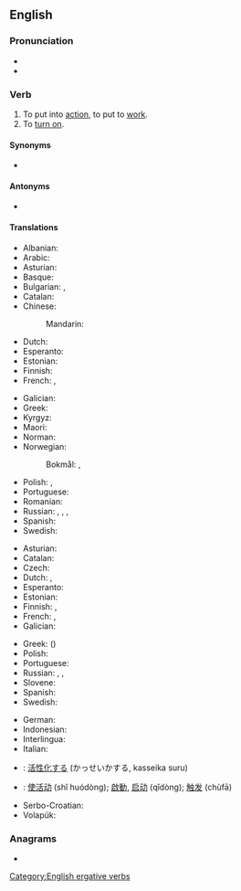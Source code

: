 ==English==

===Pronunciation===
* {{IPA|/ˈæktɪˌveɪt/|lang=en}}
* {{audio|en-us-activate.ogg|Audio (US)|lang=en}}

===Verb===
{{en-verb|activat}}

# To put into [[action]], to put to [[work]].
# To [[turn on]].

====Synonyms====
* {{l|en|actuate}}

====Antonyms====
* {{l|en|deactivate}}

====Translations====
{{trans-top|to put into action}}
* Albanian: {{t+|sq|aktivizoj}}
* Arabic: {{t+|ar|فَعَّلَ}}
* Asturian: {{t|ast|activar}}
* Basque: {{t|eu|aktibatu}}
* Bulgarian: {{t+|bg|пускам}}, {{t+|bg|активирам}}
* Catalan: {{t+|ca|activar}}
* Chinese:
*: Mandarin: {{t+|cmn|激活|tr=jīhuó|sc=Hani}}
* Dutch: {{t+|nl|activeren}}
* Esperanto: {{t|eo|aktivigi}}
* Estonian: {{t|et|rakendama}}
* Finnish: {{t+|fi|aktivoida}}
* French: {{t+|fr|actionner}}, {{t+|fr|activer}}
{{trans-mid}}
* Galician: {{t|gl|activar}}
* Greek: {{t+|el|ενεργοποιώ}}
* Kyrgyz: {{t+|ky|жандыруу}}
* Maori: {{t|mi|whakahohe}}
* Norman: {{t|nrf|activiser}}
* Norwegian:
*: Bokmål: {{t+|nb|aktivere}}, {{t+|nb|aktivisere}}
* Polish: {{t+|pl|aktywować}}, {{t|pl|uaktywnić}}
* Portuguese: {{t+|pt|ativar}}
* Romanian: {{t+|ro|activa}}
* Russian: {{t+|ru|активизи́ровать|impf|pf}}, {{t+|ru|активи́ровать|impf|pf}}, {{t|ru|[[приводи́ть]] в [[де́йствие]]|impf}}, {{t|ru|[[привести́]] в [[де́йствие]]|pf}}
* Spanish: {{t+|es|activar}}
* Swedish: {{t+|sv|aktivera}}
{{trans-bottom}}

{{trans-top|to turn on}}
* Asturian: {{t|ast|activar}}
* Catalan: {{t+|ca|activar}}
* Czech: {{t+|cs|zapnout}}
* Dutch: {{t+|nl|aanzetten}}, {{t+|nl|inschakelen}}
* Esperanto: {{t|eo|aktivigi}}
* Estonian: {{t+|et|käivitama}}
* Finnish: {{t+|fi|aktivoida}}, {{t+|fi|käynnistää}}
* French: {{t+|fr|actionner}}, {{t+|fr|allumer}}
* Galician: {{t|gl|activar}}
{{trans-mid}}
* Greek: {{t+|el|ενεργοποιώ}} ({{t+|el|ανοίγω}})
* Polish: {{t+|pl|włączyć}}
* Portuguese: {{t+|pt|ativar}}
* Russian: {{t+|ru|активи́ровать|impf|pf}}, {{t+|ru|включа́ть|impf}}, {{t+|ru|включи́ть|pf}}
* Slovene: {{t|sl|vključiti}}
* Spanish: {{t+|es|activar}}
* Swedish: {{t+|sv|aktivera}}
{{trans-bottom}}

{{checktrans-top}}
* German: {{t+check|de|aktivieren}}
* Indonesian: {{t+check|id|aktif|alt=mengaktifkan}}
* Interlingua: {{t-check|ia|activar}}
* Italian: {{t-check|it|attivare}}
{{trans-mid}}
* {{ttbc|ja}}: [[活性化]]する (かっせいかする, kasseika suru)
* {{ttbc|cmn}}: [[使活动]] (shǐ huódòng); [[啟動]], [[启动]] (qǐdòng); [[触发]] (chùfā)
* Serbo-Croatian: {{t-check|sh|aktivírati}}
* Volapük: {{t-check|vo|dunotön}}
{{trans-bottom}}

===Anagrams===
* {{l|en|cavitate}}

[[Category:English ergative verbs]]